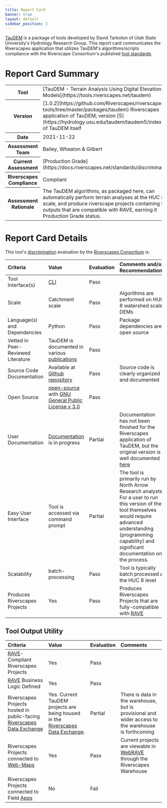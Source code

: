 ```yaml
---
title: Report Card
banner: true
layout: default
sidebar_position: 3
---
```


[TauDEM](https://hydrology.usu.edu/taudem/taudem5/index.html) is a package of tools developed by David Tarboton of Utah State University's Hydrology Research Group. This report card communicates the Riverscapes application that utilizes TauDEM's algorithms/scripts compliance with the Riverscape Consortium's published [tool standards](https://riverscapes.net/Tools).

# Report Card Summary

<table>
  <tr>
    <th>Tool</th>
    <td>
      [TauDEM - Terrain Analysis Using Digital Elevation
      Models](https://tools.riverscapes.net/taudem)
    </td>
  </tr>
  <tr>
    <th>Version</th>
    <td>[1.0.2](https://github.com/Riverscapes/riverscapes-tools/tree/master/packages/taudem)
      Riverscapes application of TauDEM; version
      [5](https://hydrology.usu.edu/taudem/taudem5/index.html) of TauDEM
      itself</td>
  </tr>
  <tr>
    <th>Date</th>
    <td>2021-11-22</td>
  </tr>
  <tr>
    <th>Assessment Team</th>
    <td>Bailey, Wheaton & Gilbert</td>
  </tr>
  <tr>
    <th>Current Assessment</th>
    <td>[Production Grade](https://docs.riverscapes.net/standards/discrimination)</td>
  </tr>
  <tr>
    <th>Riverscapes Compliance</th>
    <td>Compliant</td>
  </tr>
  <tr>
    <th>Assessment Rationale</th>
    <td>The TauDEM algorithms, as packaged here, can automatically perform terrain
      analyses at the HUC 8 scale, and produce riverscape projects containing
      the outputs that are compatible with RAVE, earning it Production Grade
      status.</td>
  </tr>
</table>

# Report Card Details

This tool's [discrimination](https://riverscapes.net/Tools/#model-discrimination) evaluation by the [Riverscapes Consortium](https://riverscapes.net) is:

| Criteria                           | Value                                                                                                                                                                                                                                  | Evaluation                                               | Comments and/or Recommendations                                                                                                                                                                                               |
| :--------------------------------- | :------------------------------------------------------------------------------------------------------------------------------------------------------------------------------------------------------------------------------------- | :------------------------------------------------------- | :---------------------------------------------------------------------------------------------------------------------------------------------------------------------------------------------------------------------------- |
| Tool Interface(s)                  | [CLI](https://en.wikipedia.org/wiki/Command-line_interface)                                                                                               | Pass    |                                                                                                                                                                                                                               |
| Scale                              | Catchment scale                                                                                                                                                                                                                        | Pass    | Algorithms are performed on HUC 8 watershed scale DEMs                                                                                                                                                                        |
| Language(s) and Dependencies       | Python                                                                                                                                                                                                                                 | Pass    | Package dependencies are open source                                                                                                                                                                                          |
| Vetted in Peer-Reviewed Literature | TauDEM is documented in various [publications](https://hydrology.usu.edu/dtarb/tarpubs.htm)                                                                                                                                            | Pass    |                                                                                                                                                                                                                               |
| Source Code Documentation          | Available at [Github repository](https://github.com/Riverscapes/riverscapes-tools/tree/master/packages/taudem)                                                                                                | Pass    | Source code is clearly organized and documented                                                                                                                                                                               |
| Open Source                        | [open-source](https://github.com/Riverscapes/riverscapes-tools/tree/master/packages/taudem) <i class="fa fa-github" aria-hidden="true"></i> with [GNU General Public License v 3.0](https://github.com/Riverscapes/riverscapes-tools/blob/master/LICENSE) | Pass    |                                                                                                                                                                                                                               |
| User Documentation                 | [Documentation](http://tools.riverscapes.net/taudem/) is in progress                                                                                                                                                                     | Partial | Documentation has not been finished for the Riverscapes application of TauDEM, but the original version is well documented [here](https://hydrology.usu.edu/taudem/taudem5/documentation.html)                                |
| Easy User Interface                | Tool is accessed via command prompt                                                                                                                                                                                                    | Partial | The tool is primarily run by North Arrow Research analysts. For a user to run this version of the tool themselves would require advanced understanding (programming capability) and significant documentation on the process. |
| Scalability                        | batch-processing                                                                                                                                                                                                                       | Pass    | Tool is typically batch processed at the HUC 8 level                                                                                                                                                                          |
| Produces Riverscapes Projects      | Yes                                                                                                                                                                                                                                    | Pass    | Produces Riverscapes Projects that are fully-compatible with [RAVE](https://rave.riverscapes.net)                                                                                                                             |

## Tool Output Utility

| Criteria                                                                                                                                      | Value                                                                                                       | Evaluation                                             | Comments                                                                                                                                 |
| :-------                                                                                                                                      | :----                                                                                                       | :---------                                             | :-------                                                                                                                                 |
| [RAVE](https://rave.riverscapes.net)- Compliant Riverscapes Projects                                                                          | Yes                                                                                                         | Pass  |                                                                                                                                          |
| [RAVE](https://rave.riverscapes.net) Business Logic Defined                                                                                   | Yes                                                                                                         | Pass  |                                                                                                                                          |
| Riverscapes Projects hosted in public-facing [Riverscapes Data Exchange](https://data.riverscapes.net)  | Yes. Current TauDEM projects are being housed in the [Riverscapes Data Exchange](https://data.riverscapes.net). | Partial  | There is data in the warehouse, but is provisional and wider access to the warehouse is forthcoming                                      |
| Riverscapes Projects connected to [Web-Maps](https://riverscapes.net/software-help/help-web) <i class="fa fa-map-o" aria-hidden="true"></i> | Yes                                                                                                         | Pass  | Current projects are viewable in [WebRAVE](https://rave.riverscapes.net/Download/install_webrave.html) through the Riverscapes Warehouse |
| Riverscapes Projects connected to Field [Apps](https://docs.riverscapes.net/category/products)                                          | No                                                                                                          | Fail |                                                                                                                                          |
